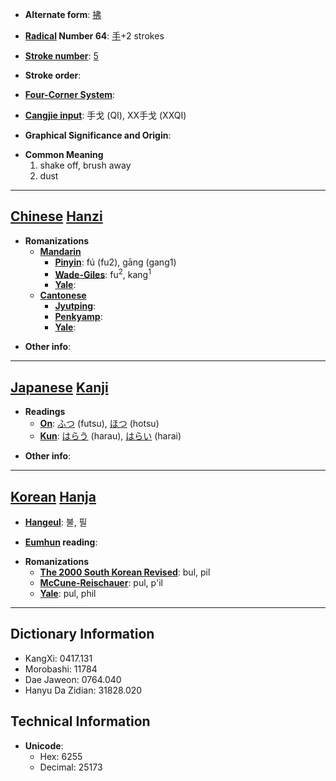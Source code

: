 * '''Alternate form''': [[拂]]

* '''[[Wiktionary:Chinese radical index| Radical]] Number 64''': [[Wiktionary:Chinese radical index 手|手]]+2 strokes

* '''[[Wiktionary:Chinese total strokes index|Stroke number]]''': [[Wiktionary:Chinese total strokes index 5|5]]

* '''Stroke order''': 

* '''[[Wiktionary:Chinese four corner index|Four-Corner System]]''': 

* '''[[Wiktionary:Chinese Cangjie index|Cangjie input]]''': 手戈 (QI), XX手戈 (XXQI)

* '''Graphical Significance and Origin''': 

* '''Common Meaning'''
*#shake off, brush away
*# dust


----

== [[Chinese]] [[Hanzi]] ==

* '''Romanizations'''
** '''[[Mandarin]]'''
*** '''[[Pinyin]]''': fú (fu2), gāng (gang1)
*** '''[[Wade-Giles]]''': fu<sup>2</sup>, kang<sup>1</sup>
*** '''[[Yale]]''': 
** '''[[Cantonese]]'''
*** '''[[Jyutping]]''':
*** '''[[Penkyamp]]''': 
*** '''[[Yale]]''': 

* '''Other info''': 

----

== [[Japanese]] [[Kanji]] ==

* '''Readings'''
** '''[[On]]''': [[ふつ]] (futsu), [[ほつ]] (hotsu)
** '''[[Kun]]''': [[はらう]] (harau), [[はらい]] (harai)

* '''Other info''':  

----

== [[Korean]] [[Hanja]] ==

* '''[[Hangeul]]''': 불, 필

* '''[[Eumhun]] reading''': 

* '''Romanizations'''
** '''[[The 2000 South Korean Revised Romanization|The 2000 South Korean Revised]]''': bul, pil
** '''[[McCune-Reischauer]]''': pul, p'il
** '''[[Yale]]''': pul, phil

----

== Dictionary Information ==

* KangXi: 0417.131
* Morobashi: 11784
* Dae Jaweon: 0764.040
* Hanyu Da Zidian: 31828.020

== Technical Information ==

* '''Unicode''':
** Hex: 6255
** Decimal: 25173